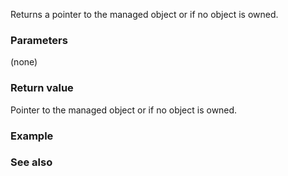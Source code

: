 {{cpp/memory/unique_ptr/title|get}}
{{cpp/memory/unique_ptr/navbar}}
{{ddcl|since=c++11|notes={{mark|constexpr since C++23}}|1=
pointer get() const noexcept;
}}

Returns a pointer to the managed object or {{c|nullptr}} if no object is owned.

===Parameters===
(none)

===Return value===
Pointer to the managed object or {{c|nullptr}} if no object is owned.

===Example===
{{example
|code=
#include &lt;iomanip&gt;
#include &lt;iostream&gt;
#include &lt;memory&gt;
#include &lt;string&gt;
#include &lt;utility&gt;

class Res
{
    std::string s;

public:
    Res(std::string arg) : s{std::move(arg)}
    {
        std::cout &lt;&lt; "Res::Res(" &lt;&lt; std::quoted(s) &lt;&lt; ");\n";
    }

    ~Res()
    {
        std::cout &lt;&lt; "Res::~Res();\n";
    }

private:
    friend std::ostream&amp; operator&lt;&lt;(std::ostream&amp; os, Res const&amp; r)
    {
        return os &lt;&lt; "Res { s = " &lt;&lt; std::quoted(r.s) &lt;&lt; "; }";
    }
};

int main()
{
    std::unique_ptr&lt;Res&gt; up(new Res{"Hello, world!"});
    Res* res = up.get();
    std::cout &lt;&lt; *res &lt;&lt; '\n';
}
|output=
Res::Res("Hello, world!");
Res { s = "Hello, world!"; }
Res::~Res();
}}

===See also===
{{dsc begin}}
{{dsc inc|cpp/memory/unique_ptr/dsc release}}
{{dsc end}}

{{langlinks|de|es|fr|it|ja|pt|ru|zh}}